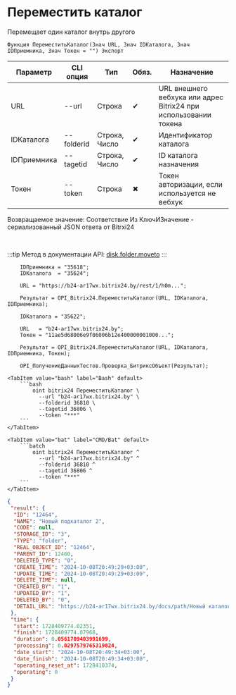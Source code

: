 ﻿---
sidebar_position: 4
description: Переместить каталог и другие функции для работы с Bitrix24 в Открытом пакете интеграций - бесплатной open-source библиотеке интеграций для 1С:Предприятие 8, OneScript и CLI
keywords: [1C, 1С, 1С:Предприятие, 1С:Предприятие 8.3, API, Интеграция, Сервисы, Обмен, OneScript, CLI, Bitrix24]
---


# Переместить каталог
 Перемещает один каталог внутрь другого



`Функция ПереместитьКаталог(Знач URL, Знач IDКаталога, Знач IDПриемника, Знач Токен = "") Экспорт`

  | Параметр | CLI опция | Тип | Обяз. | Назначение |
  |-|-|-|-|-|
  | URL | --url | Строка | &#x2714; | URL внешнего вебхука или адрес Bitrix24 при использовании токена |
  | IDКаталога | --folderid | Строка, Число | &#x2714; | Идентификатор каталога |
  | IDПриемника | --tagetid | Строка, Число | &#x2714; | ID каталога назначения |
  | Токен | --token | Строка | &#x2716; | Токен авторизации, если используется не вебхук |

  
  Возвращаемое значение:   Соответствие Из КлючИЗначение - сериализованный JSON ответа от Bitrxi24

<br/>

:::tip
Метод в документации API: [disk.folder.moveto](https://dev.1c-bitrix.ru/rest_help/disk/folder/disk_folder_moveto.php)
:::
<br/>



```bsl title="Пример использования для 1С:Предприятие/OneScript"
    IDПриемника = "35618";
    IDКаталога  = "35624";

    URL = "https://b24-ar17wx.bitrix24.by/rest/1/h0m...";

    Результат = OPI_Bitrix24.ПереместитьКаталог(URL, IDКаталога, IDПриемника);

    IDКаталога = "35622";

    URL   = "b24-ar17wx.bitrix24.by";
    Токен = "11ae5d68006e9f06006b12e400000001000...";

    Результат = OPI_Bitrix24.ПереместитьКаталог(URL, IDКаталога, IDПриемника, Токен);

    OPI_ПолучениеДанныхТестов.Проверка_БитриксОбъект(Результат);
```
    

 <Tabs>
  
    <TabItem value="bash" label="Bash" default>
        ```bash
            oint bitrix24 ПереместитьКаталог \
              --url "b24-ar17wx.bitrix24.by" \
              --folderid 36810 \
              --tagetid 36806 \
              --token "***"
        ```
    </TabItem>
  
    <TabItem value="bat" label="CMD/Bat" default>
        ```batch
            oint bitrix24 ПереместитьКаталог ^
              --url "b24-ar17wx.bitrix24.by" ^
              --folderid 36810 ^
              --tagetid 36806 ^
              --token "***"
        ```
    </TabItem>
</Tabs>


```json title="Результат"
{
 "result": {
  "ID": "12464",
  "NAME": "Новый подкаталог 2",
  "CODE": null,
  "STORAGE_ID": "3",
  "TYPE": "folder",
  "REAL_OBJECT_ID": "12464",
  "PARENT_ID": 12460,
  "DELETED_TYPE": "0",
  "CREATE_TIME": "2024-10-08T20:49:29+03:00",
  "UPDATE_TIME": "2024-10-08T20:49:29+03:00",
  "DELETE_TIME": null,
  "CREATED_BY": "1",
  "UPDATED_BY": "1",
  "DELETED_BY": "0",
  "DETAIL_URL": "https://b24-ar17wx.bitrix24.by/docs/path/Новый каталог 2/Новый подкаталог 2"
 },
 "time": {
  "start": 1728409774.02351,
  "finish": 1728409774.07968,
  "duration": 0.0561709403991699,
  "processing": 0.0297579765319824,
  "date_start": "2024-10-08T20:49:34+03:00",
  "date_finish": "2024-10-08T20:49:34+03:00",
  "operating_reset_at": 1728410374,
  "operating": 0
 }
}
```
